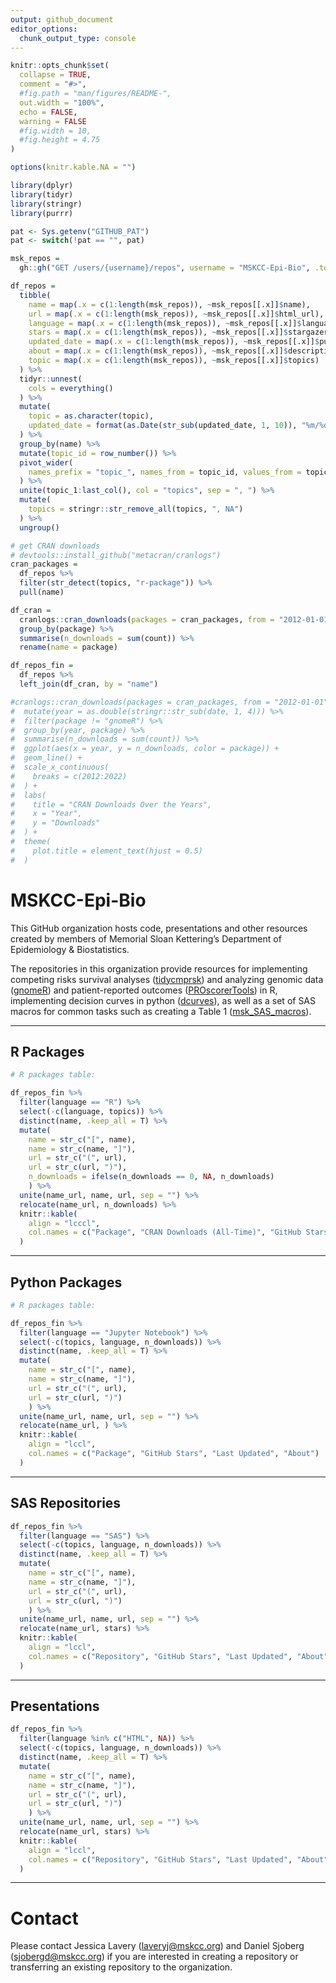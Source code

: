 ```yaml
---
output: github_document
editor_options: 
  chunk_output_type: console
---
```


<!-- README.md is generated from README.Rmd. Please edit that file -->

```r
knitr::opts_chunk$set(
  collapse = TRUE,
  comment = "#>",
  #fig.path = "man/figures/README-",
  out.width = "100%",
  echo = FALSE, 
  warning = FALSE
  #fig.width = 10,
  #fig.height = 4.75
)

options(knitr.kable.NA = "")

library(dplyr)
library(tidyr)
library(stringr)
library(purrr)
```

```r
pat <- Sys.getenv("GITHUB_PAT")
pat <- switch(!pat == "", pat)

msk_repos = 
  gh::gh("GET /users/{username}/repos", username = "MSKCC-Epi-Bio", .token = pat)

df_repos =   
  tibble(
    name = map(.x = c(1:length(msk_repos)), ~msk_repos[[.x]]$name),
    url = map(.x = c(1:length(msk_repos)), ~msk_repos[[.x]]$html_url),
    language = map(.x = c(1:length(msk_repos)), ~msk_repos[[.x]]$language),
    stars = map(.x = c(1:length(msk_repos)), ~msk_repos[[.x]]$stargazers_count),
    updated_date = map(.x = c(1:length(msk_repos)), ~msk_repos[[.x]]$pushed_at),
    about = map(.x = c(1:length(msk_repos)), ~msk_repos[[.x]]$description),
    topic = map(.x = c(1:length(msk_repos)), ~msk_repos[[.x]]$topics)
  ) %>% 
  tidyr::unnest(
    cols = everything()
  ) %>% 
  mutate(
    topic = as.character(topic),
    updated_date = format(as.Date(str_sub(updated_date, 1, 10)), "%m/%d/%Y")
  ) %>% 
  group_by(name) %>% 
  mutate(topic_id = row_number()) %>% 
  pivot_wider(
    names_prefix = "topic_", names_from = topic_id, values_from = topic
  ) %>% 
  unite(topic_1:last_col(), col = "topics", sep = ", ") %>% 
  mutate(
    topics = stringr::str_remove_all(topics, ", NA")
  ) %>% 
  ungroup()

# get CRAN downloads
# devtools::install_github("metacran/cranlogs")
cran_packages = 
  df_repos %>% 
  filter(str_detect(topics, "r-package")) %>% 
  pull(name)

df_cran =
  cranlogs::cran_downloads(packages = cran_packages, from = "2012-01-01") %>% 
  group_by(package) %>% 
  summarise(n_downloads = sum(count)) %>% 
  rename(name = package)

df_repos_fin = 
  df_repos %>% 
  left_join(df_cran, by = "name")

#cranlogs::cran_downloads(packages = cran_packages, from = "2012-01-01") %>% 
#  mutate(year = as.double(stringr::str_sub(date, 1, 4))) %>% 
#  filter(package != "gnomeR") %>% 
#  group_by(year, package) %>% 
#  summarise(n_downloads = sum(count)) %>% 
#  ggplot(aes(x = year, y = n_downloads, color = package)) +
#  geom_line() +
#  scale_x_continuous(
#    breaks = c(2012:2022)
#  ) +
#  labs(
#    title = "CRAN Downloads Over the Years",
#    x = "Year",
#    y = "Downloads"
#  ) +
#  theme(
#    plot.title = element_text(hjust = 0.5)
#  )
```

# **MSKCC-Epi-Bio**

This GitHub organization hosts code, presentations and other resources created by members of Memorial Sloan Kettering's Department of Epidemiology & Biostatistics.

The repositories in this organization provide resources for implementing competing risks survival analyses ([tidycmprsk](https://github.com/MSKCC-Epi-Bio/tidycmprsk)) and analyzing genomic data ([gnomeR](https://github.com/MSKCC-Epi-Bio/gnomeR)) and patient-reported outcomes ([PROscorerTools](https://github.com/MSKCC-Epi-Bio/PROscorerTools)) in R, implementing decision curves in python ([dcurves](https://github.com/MSKCC-Epi-Bio/dcurves)), as well as a set of SAS macros for common tasks such as creating a Table 1 ([msk_SAS_macros](https://github.com/MSKCC-Epi-Bio/msk_SAS_macros)). 

---

## **R Packages**

```r
# R packages table:

df_repos_fin %>% 
  filter(language == "R") %>% 
  select(-c(language, topics)) %>% 
  distinct(name, .keep_all = T) %>% 
  mutate(
    name = str_c("[", name),
    name = str_c(name, "]"),
    url = str_c("(", url),
    url = str_c(url, ")"),
    n_downloads = ifelse(n_downloads == 0, NA, n_downloads)
    ) %>% 
  unite(name_url, name, url, sep = "") %>% 
  relocate(name_url, n_downloads) %>% 
  knitr::kable(
    align = "lcccl",
    col.names = c("Package", "CRAN Downloads (All-Time)", "GitHub Stars", "Last Updated", "About")
  )

```

---

## **Python Packages**

```r
# R packages table:

df_repos_fin %>% 
  filter(language == "Jupyter Notebook") %>% 
  select(-c(topics, language, n_downloads)) %>% 
  distinct(name, .keep_all = T) %>% 
  mutate(
    name = str_c("[", name),
    name = str_c(name, "]"),
    url = str_c("(", url),
    url = str_c(url, ")")
    ) %>% 
  unite(name_url, name, url, sep = "") %>% 
  relocate(name_url, ) %>% 
  knitr::kable(
    align = "lccl",
    col.names = c("Package", "GitHub Stars", "Last Updated", "About")
  )

```

---

## **SAS Repositories**

```r
df_repos_fin %>% 
  filter(language == "SAS") %>% 
  select(-c(topics, language, n_downloads)) %>% 
  distinct(name, .keep_all = T) %>% 
  mutate(
    name = str_c("[", name),
    name = str_c(name, "]"),
    url = str_c("(", url),
    url = str_c(url, ")")
    ) %>% 
  unite(name_url, name, url, sep = "") %>% 
  relocate(name_url, stars) %>% 
  knitr::kable(
    align = "lccl",
    col.names = c("Repository", "GitHub Stars", "Last Updated", "About")
  )
```

---

## **Presentations**

```r
df_repos_fin %>% 
  filter(language %in% c("HTML", NA)) %>% 
  select(-c(topics, language, n_downloads)) %>% 
  distinct(name, .keep_all = T) %>% 
  mutate(
    name = str_c("[", name),
    name = str_c(name, "]"),
    url = str_c("(", url),
    url = str_c(url, ")")
    ) %>% 
  unite(name_url, name, url, sep = "") %>% 
  relocate(name_url, stars) %>% 
  knitr::kable(
    align = "lccl",
    col.names = c("Repository", "GitHub Stars", "Last Updated", "About")
  )
```

---

# **Contact**

Please contact Jessica Lavery (<laveryj@mskcc.org>) and Daniel Sjoberg (<sjobergd@mskcc.org>) if you are interested in creating a repository or transferring an existing repository to the organization. 
